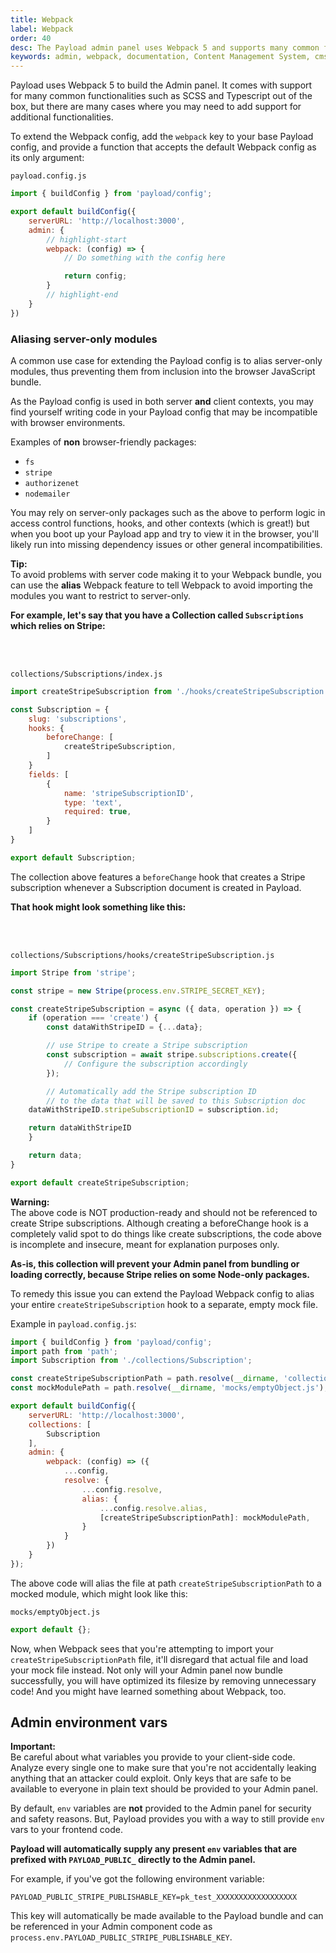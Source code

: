 ```yaml
---
title: Webpack
label: Webpack
order: 40
desc: The Payload admin panel uses Webpack 5 and supports many common functionalities such as SCSS and Typescript out of the box to give you more freedom.
keywords: admin, webpack, documentation, Content Management System, cms, headless, javascript, node, react, express
---
```


Payload uses Webpack 5 to build the Admin panel. It comes with support for many common functionalities such as SCSS and Typescript out of the box, but there are many cases where you may need to add support for additional functionalities.

To extend the Webpack config, add the `webpack` key to your base Payload config, and provide a function that accepts the default Webpack config as its only argument:

`payload.config.js`
```js
import { buildConfig } from 'payload/config';

export default buildConfig({
	serverURL: 'http://localhost:3000',
	admin: {
		// highlight-start
		webpack: (config) => {
			// Do something with the config here

			return config;
		}
		// highlight-end
	}
})
```

### Aliasing server-only modules

A common use case for extending the Payload config is to alias server-only modules, thus preventing them from inclusion into the browser JavaScript bundle.

As the Payload config is used in both server **and** client contexts, you may find yourself writing code in your Payload config that may be incompatible with browser environments.

Examples of **non** browser-friendly packages:

- `fs`
- `stripe`
- `authorizenet`
- `nodemailer`

You may rely on server-only packages such as the above to perform logic in access control functions, hooks, and other contexts (which is great!) but when you boot up your Payload app and try to view it in the browser, you'll likely run into missing dependency issues or other general incompatibilities.

<Banner type="success">
	<strong>Tip:</strong><br/>
	To avoid problems with server code making it to your Webpack bundle, you can use the <strong>alias</strong> Webpack feature to tell Webpack to avoid importing the modules you want to restrict to server-only.
</Banner>

<strong>For example, let's say that you have a Collection called `Subscriptions` which relies on Stripe:</strong>

<br/><br/>

`collections/Subscriptions/index.js`
```js
import createStripeSubscription from './hooks/createStripeSubscription';

const Subscription = {
	slug: 'subscriptions',
	hooks: {
		beforeChange: [
			createStripeSubscription,
		]
	}
	fields: [
		{
			name: 'stripeSubscriptionID',
			type: 'text',
			required: true,
		}
	]
}

export default Subscription;
```

The collection above features a `beforeChange` hook that creates a Stripe subscription whenever a Subscription document is created in Payload.

<strong>That hook might look something like this:</strong>

<br/><br/>

`collections/Subscriptions/hooks/createStripeSubscription.js`
```js
import Stripe from 'stripe';

const stripe = new Stripe(process.env.STRIPE_SECRET_KEY);

const createStripeSubscription = async ({ data, operation }) => {
	if (operation === 'create') {
		const dataWithStripeID = {...data};

		// use Stripe to create a Stripe subscription
		const subscription = await stripe.subscriptions.create({
			// Configure the subscription accordingly
		});

		// Automatically add the Stripe subscription ID
		// to the data that will be saved to this Subscription doc
    dataWithStripeID.stripeSubscriptionID = subscription.id;

    return dataWithStripeID
	}

	return data;
}

export default createStripeSubscription;
```

<Banner type="error">
	<strong>Warning:</strong><br/>
	The above code is NOT production-ready and should not be referenced to create Stripe subscriptions. Although creating a beforeChange hook is a completely valid spot to do things like create subscriptions, the code above is incomplete and insecure, meant for explanation purposes only.
</Banner>

**As-is, this collection will prevent your Admin panel from bundling or loading correctly, because Stripe relies on some Node-only packages.**

To remedy this issue you can extend the Payload Webpack config to alias your entire `createStripeSubscription` hook to a separate, empty mock file.

Example in `payload.config.js`:
```js
import { buildConfig } from 'payload/config';
import path from 'path';
import Subscription from './collections/Subscription';

const createStripeSubscriptionPath = path.resolve(__dirname, 'collections/Subscription/hooks/createStripeSubscription.js');
const mockModulePath = path.resolve(__dirname, 'mocks/emptyObject.js');

export default buildConfig({
	serverURL: 'http://localhost:3000',
	collections: [
		Subscription
	],
	admin: {
		webpack: (config) => ({
			...config,
			resolve: {
				...config.resolve,
				alias: {
					...config.resolve.alias,
					[createStripeSubscriptionPath]: mockModulePath,
				}
			}
		})
	}
});
```

The above code will alias the file at path `createStripeSubscriptionPath` to a mocked module, which might look like this:

`mocks/emptyObject.js`
```js
export default {};
```

Now, when Webpack sees that you're attempting to import your `createStripeSubscriptionPath` file, it'll disregard that actual file and load your mock file instead. Not only will your Admin panel now bundle successfully, you will have optimized its filesize by removing unnecessary code! And you might have learned something about Webpack, too.

## Admin environment vars

<Banner type="warning">
	<strong>Important:</strong><br />
	Be careful about what variables you provide to your client-side code. Analyze every single one to make sure that you're not accidentally leaking anything that an attacker could exploit. Only keys that are safe to be available to everyone in plain text should be provided to your Admin panel.
</Banner>

By default, `env` variables are **not** provided to the Admin panel for security and safety reasons. But, Payload provides you with a way to still provide `env` vars to your frontend code.

**Payload will automatically supply any present `env` variables that are prefixed with `PAYLOAD_PUBLIC_` directly to the Admin panel.**

For example, if you've got the following environment variable:

`PAYLOAD_PUBLIC_STRIPE_PUBLISHABLE_KEY=pk_test_XXXXXXXXXXXXXXXXXX`

This key will automatically be made available to the Payload bundle and can be referenced in your Admin component code as `process.env.PAYLOAD_PUBLIC_STRIPE_PUBLISHABLE_KEY`.

